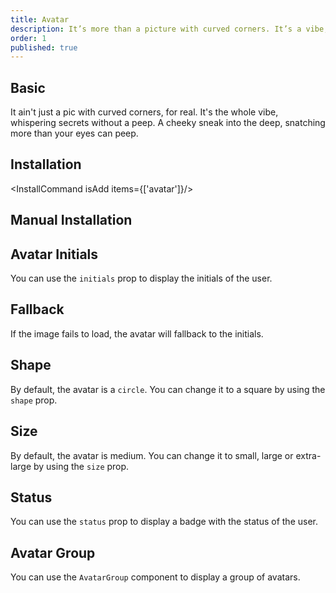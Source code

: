 ```yaml
---
title: Avatar
description: It’s more than a picture with curved corners. It’s a vibe, subtly revealing secrets. A cheeky peek into depth, grabbing more than just your gaze.
order: 1
published: true
---
```


## Basic
It ain't just a pic with curved corners, for real. It's the whole vibe, whispering secrets without a peep. A cheeky sneak into the deep, snatching more than your eyes can peep.
<How toUse="media/avatar-demo" />

## Installation
<InstallCommand isAdd items={['avatar']}/>


## Manual Installation
<SourceCode toShow='avatar'/>

## Avatar Initials
You can use the `initials` prop to display the initials of the user.
<How toUse="media/avatar-initials-demo" />

## Fallback
If the image fails to load, the avatar will fallback to the initials.
<How toUse="media/avatar-fallback-demo" />

## Shape
By default, the avatar is a `circle`. You can change it to a square by using the `shape` prop.

<How toUse="media/avatar-shape-demo" />

## Size
By default, the avatar is medium. You can change it to small, large or extra-large by using the `size` prop.

<How toUse="media/avatar-size-demo" />

## Status
You can use the `status` prop to display a badge with the status of the user.

<How toUse="media/avatar-status-demo" />

## Avatar Group
You can use the `AvatarGroup` component to display a group of avatars.

<How toUse="media/avatar-group-demo" />
